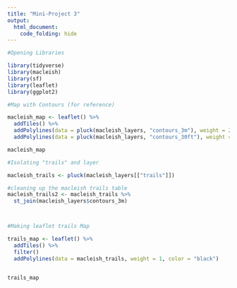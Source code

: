 ```yaml
---
title: "Mini-Project 3"
output: 
  html_document:
    code_folding: hide
---
```


```r
#Opening Libraries

library(tidyverse)
library(macleish)
library(sf)
library(leaflet)
library(ggplot2)
```

```r

#Map with Contours (for reference)

macleish_map <- leaflet() %>%
  addTiles() %>%
  addPolylines(data = pluck(macleish_layers, "contours_3m"), weight = 2) %>%
  addPolylines(data = pluck(macleish_layers, "contours_30ft"), weight = 2, color = "red")

macleish_map
```

```r
#Isolating "trails" and layer

macleish_trails <- pluck(macleish_layers[["trails"]])
```

```r
#cleaning up the macleish trails table 
macleish_trails2 <- macleish_trails %>%
  st_join(macleish_layers$contours_3m)




```

```r
#Making leaflet trails Map

trails_map <- leaflet() %>%
  addTiles() %>%
  filter()
  addPolylines(data = macleish_trails, weight = 1, color = "black")


trails_map
```